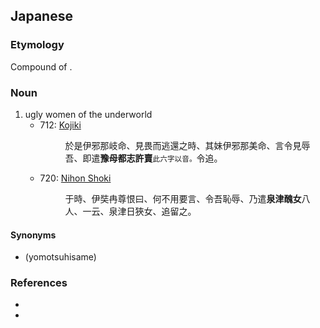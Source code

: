 ==Japanese==
{{ja-kanjitab|黄|泉|醜|女}}

===Etymology===
Compound of {{compound|黄泉|tr1=yomo|pos2=genitive marker|つ|tr2=tsu|醜女|tr3=shikome|lang=ja}}.

===Noun===
{{ja-noun|よもつしこめ}}

# ugly women of the underworld
#* 712: [[w:Kojiki|Kojiki]]
#*: 於是伊邪那岐命、見畏而逃還之時、其妹伊邪那美命、言令見辱吾、即遣'''豫母都志許賣'''<small>此六字以音。</small>令追。
#* 720: [[w:Nihon Shoki|Nihon Shoki]]
#*: 于時、伊奘冉尊恨曰、何不用要言、令吾恥辱、乃遣'''泉津醜女'''八人、一云、泉津日狹女、追留之。

====Synonyms====
* {{ja-r|黄泉日狹女|よもつひさめ}} (yomotsuhisame)

===References===
* {{cite-book
|last=Kurano
|first=Kenji
|coauthors=Yūkichi Takeda
|title=Nihon Koten Bungaku Taikei 1: [[w:Kojiki|Kojiki]]
|publisher=[[w:Iwanami Shoten Publishing|Iwanami Shoten]]
|year=1958
|location=[[w:Tōkyō|Tōkyō]]
|isbn=4-00-060001-X
}}
* {{cite-book
|last=Sakamoto
|first=Tarō
|coauthors=Ienaga Saburō, Inoue Mitsusada, [[w:Ōno Susumu|Ōno Susumu]]
|title=Nihon Koten Bungaku Taikei 67: [[w:Nihon Shoki|Nihon Shoki]]
|volume=1
|publisher=[[w:Iwanami Shoten Publishing|Iwanami Shoten]]
|year=1967
|location=[[w:Tōkyō|Tōkyō]]
|isbn=4-0006-0067-2
}}